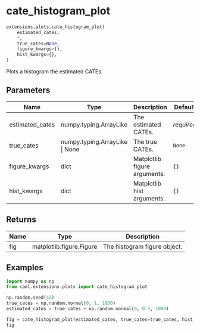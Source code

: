 # cate_histogram_plot { #caml.extensions.plots.cate_histogram_plot }

```python
extensions.plots.cate_histogram_plot(
    estimated_cates,
    *,
    true_cates=None,
    figure_kwargs={},
    hist_kwargs={},
)
```

Plots a histogram the estimated CATEs.

## Parameters {.doc-section .doc-section-parameters}

| Name            | Type                           | Description                  | Default    |
|-----------------|--------------------------------|------------------------------|------------|
| estimated_cates | numpy.typing.ArrayLike         | The estimated CATEs.         | _required_ |
| true_cates      | numpy.typing.ArrayLike \| None | The true CATEs.              | `None`     |
| figure_kwargs   | dict                           | Matplotlib figure arguments. | `{}`       |
| hist_kwargs     | dict                           | Matplotlib hist arguments.   | `{}`       |

## Returns {.doc-section .doc-section-returns}

| Name   | Type                     | Description                  |
|--------|--------------------------|------------------------------|
| fig    | matplotlib.figure.Figure | The histogram figure object. |

## Examples {.doc-section .doc-section-examples}

```python
import numpy as np
from caml.extensions.plots import cate_histogram_plot

np.random.seed(42)
true_cates = np.random.normal(0, 1, 1000)
estimated_cates = true_cates + np.random.normal(0, 0.5, 1000)

fig = cate_histogram_plot(estimated_cates, true_cates=true_cates, hist_kwargs={'bins': 25})
fig
```